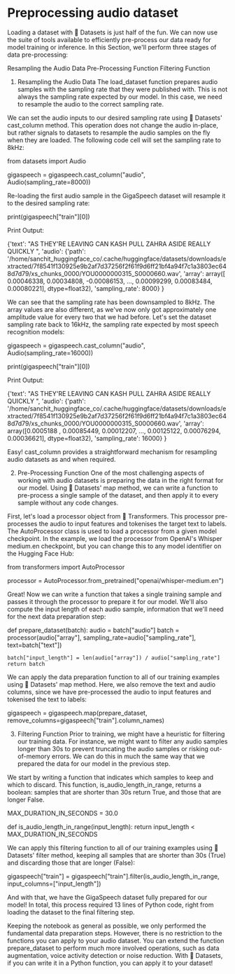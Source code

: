 # Preprocessing audio dataset

<!--  TODO: rework the audio preprocessing part -->

Loading a dataset with 🤗 Datasets is just half of the fun. We can now use the suite of tools available to efficiently pre-process our data ready for model training or inference. In this Section, we'll perform three stages of data pre-processing:

Resampling the Audio Data
Pre-Processing Function
Filtering Function
1. Resampling the Audio Data
The load_dataset function prepares audio samples with the sampling rate that they were published with. This is not always the sampling rate expected by our model. In this case, we need to resample the audio to the correct sampling rate.

We can set the audio inputs to our desired sampling rate using 🤗 Datasets' cast_column method. This operation does not change the audio in-place, but rather signals to datasets to resample the audio samples on the fly when they are loaded. The following code cell will set the sampling rate to 8kHz:

from datasets import Audio

gigaspeech = gigaspeech.cast_column("audio", Audio(sampling_rate=8000))

Re-loading the first audio sample in the GigaSpeech dataset will resample it to the desired sampling rate:

print(gigaspeech["train"][0])

Print Output:

{'text': "AS THEY'RE LEAVING <COMMA> CAN KASH PULL ZAHRA ASIDE REALLY QUICKLY <QUESTIONMARK>",
 'audio': {'path': '/home/sanchit_huggingface_co/.cache/huggingface/datasets/downloads/extracted/7f8541f130925e9b2af7d37256f2f61f9d6ff21bf4a94f7c1a3803ec648d7d79/xs_chunks_0000/YOU0000000315_S0000660.wav',
           'array': array([ 0.00046338,  0.00034808, -0.00086153, ...,  0.00099299,
        0.00083484,  0.00080221], dtype=float32),
           'sampling_rate': 8000}
 }

We can see that the sampling rate has been downsampled to 8kHz. The array values are also different, as we've now only got approximately one amplitude value for every two that we had before. Let's set the dataset sampling rate back to 16kHz, the sampling rate expected by most speech recognition models:

gigaspeech = gigaspeech.cast_column("audio", Audio(sampling_rate=16000))

print(gigaspeech["train"][0])

Print Output:

{'text': "AS THEY'RE LEAVING <COMMA> CAN KASH PULL ZAHRA ASIDE REALLY QUICKLY <QUESTIONMARK>",
 'audio': {'path': '/home/sanchit_huggingface_co/.cache/huggingface/datasets/downloads/extracted/7f8541f130925e9b2af7d37256f2f61f9d6ff21bf4a94f7c1a3803ec648d7d79/xs_chunks_0000/YOU0000000315_S0000660.wav',
           'array': array([0.0005188 , 0.00085449, 0.00012207, ..., 0.00125122, 0.00076294,
       0.00036621], dtype=float32),
           'sampling_rate': 16000}
 }

Easy! cast_column provides a straightforward mechanism for resampling audio datasets as and when required.

2. Pre-Processing Function
One of the most challenging aspects of working with audio datasets is preparing the data in the right format for our model. Using 🤗 Datasets' map method, we can write a function to pre-process a single sample of the dataset, and then apply it to every sample without any code changes.

First, let's load a processor object from 🤗 Transformers. This processor pre-processes the audio to input features and tokenises the target text to labels. The AutoProcessor class is used to load a processor from a given model checkpoint. In the example, we load the processor from OpenAI's Whisper medium.en checkpoint, but you can change this to any model identifier on the Hugging Face Hub:

from transformers import AutoProcessor

processor = AutoProcessor.from_pretrained("openai/whisper-medium.en")

Great! Now we can write a function that takes a single training sample and passes it through the processor to prepare it for our model. We'll also compute the input length of each audio sample, information that we'll need for the next data preparation step:

def prepare_dataset(batch):
    audio = batch["audio"]
    batch = processor(audio["array"], sampling_rate=audio["sampling_rate"], text=batch["text"])

    batch["input_length"] = len(audio["array"]) / audio["sampling_rate"]
    return batch

We can apply the data preparation function to all of our training examples using 🤗 Datasets' map method. Here, we also remove the text and audio columns, since we have pre-processed the audio to input features and tokenised the text to labels:

gigaspeech = gigaspeech.map(prepare_dataset, remove_columns=gigaspeech["train"].column_names)

3. Filtering Function
Prior to training, we might have a heuristic for filtering our training data. For instance, we might want to filter any audio samples longer than 30s to prevent truncating the audio samples or risking out-of-memory errors. We can do this in much the same way that we prepared the data for our model in the previous step.

We start by writing a function that indicates which samples to keep and which to discard. This function, is_audio_length_in_range, returns a boolean: samples that are shorter than 30s return True, and those that are longer False.

MAX_DURATION_IN_SECONDS = 30.0

def is_audio_length_in_range(input_length):
    return input_length < MAX_DURATION_IN_SECONDS

We can apply this filtering function to all of our training examples using 🤗 Datasets' filter method, keeping all samples that are shorter than 30s (True) and discarding those that are longer (False):

gigaspeech["train"] = gigaspeech["train"].filter(is_audio_length_in_range, input_columns=["input_length"])

And with that, we have the GigaSpeech dataset fully prepared for our model! In total, this process required 13 lines of Python code, right from loading the dataset to the final filtering step.

Keeping the notebook as general as possible, we only performed the fundamental data preparation steps. However, there is no restriction to the functions you can apply to your audio dataset. You can extend the function prepare_dataset to perform much more involved operations, such as data augmentation, voice activity detection or noise reduction. With 🤗 Datasets, if you can write it in a Python function, you can apply it to your dataset!

